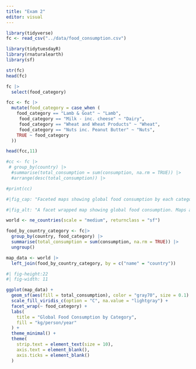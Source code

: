 ```yaml
---
title: "Exam 2"
editor: visual
---
```


```r
library(tidyverse)
fc <- read_csv("../data/food_consumption.csv")
```

```r
library(tidytuesdayR)
library(rnaturalearth)
library(sf)
```

```r
str(fc)
head(fc)
```
```r
fc |>
  select(food_category)
```

```r
fcc <- fc |>
  mutate(food_category = case_when (
    food_category == "Lamb & Goat" ~ "Lamb",
     food_category == "Milk - inc. cheese" ~ "Dairy",
     food_category == "Wheat and Wheat Products" ~ "Wheat",
     food_category == "Nuts inc. Peanut Butter" ~ "Nuts",
    TRUE ~ food_category
  ))

head(fcc,11)
```
```r
#cc <- fc |>
 # group_by(country) |>
  #summarise(total_consumption = sum(consumption, na.rm = TRUE)) |>
  #arrange(desc(total_consumption)) |>

#print(cc)
```
```r
#|fig_cap: "Faceted maps showing global food consumption by each category of food. There are 11 categories of food. It shows that the milk and cheese category has byfar the most consumed. "

#|fig_alt: "A facet wrapped map showing global food consumption. Maps are faceted by each food category on a map showing the world. Lighter areas on the map represent a greater kg/person/year for each food category. Data is "food_consumption.csv".

world <- ne_countries(scale = "medium", returnclass = "sf")

food_by_country_category <- fc|>
  group_by(country, food_category) |>
  summarise(total_consumption = sum(consumption, na.rm = TRUE)) |>
  ungroup()

map_data <- world |>
  left_join(food_by_country_category, by = c("name" = "country"))

#| fig-height:22
#| fig-width: 11

ggplot(map_data) +
  geom_sf(aes(fill = total_consumption), color = "gray70", size = 0.1) +
  scale_fill_viridis_c(option = "C", na.value = "lightgray") +
  facet_wrap(~ food_category) +
  labs(
    title = "Global Food Consumption by Category",
    fill = "kg/person/year"
  ) +
  theme_minimal() +
  theme(
    strip.text = element_text(size = 10),
    axis.text = element_blank(),
    axis.ticks = element_blank()
  )  

```


